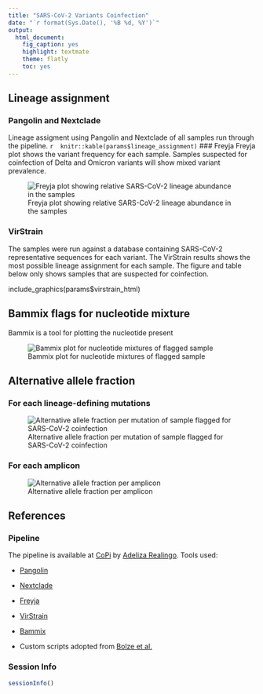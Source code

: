 ```yaml
---
title: "SARS-CoV-2 Variants Coinfection"
date: "`r format(Sys.Date(), '%B %d, %Y')`"
output: 
  html_document: 
    fig_caption: yes
    highlight: textmate
    theme: flatly
    toc: yes
---
```

## Lineage assignment
### Pangolin and Nextclade
 Lineage assigment using Pangolin and Nextclade of all samples run through the pipeline. 
 ```r
 knitr::kable(params$lineage_assignment)
 ```
### Freyja
 Freyja plot shows the variant frequency for each sample. Samples suspected for coinfection of Delta and Omicron variants will show mixed variant prevalence.

 ![Freyja plot showing relative SARS-CoV-2 lineage abundance in the samples](`r params$freyja_plot`)

### VirStrain
 The samples were run against a database containing SARS-CoV-2 representative sequences for each variant. The VirStrain results shows the most possible lineage assignment for each sample. The figure and table below only shows samples that are suspected for coinfection.

 include_graphics(params$virstrain_html)

## Bammix flags for nucleotide mixture
 Bammix is a tool for plotting the nucleotide present 

 ![Bammix plot for nucleotide mixtures of flagged sample](`r params$bammix_plot`)

## Alternative allele fraction

### For each lineage-defining mutations
 
 ![Alternative allele fraction per mutation of sample flagged for SARS-CoV-2 coinfection](`r params$aafplot_mut`)

### For each amplicon
 ![Alternative allele fraction per amplicon](`r params$aafplot_amp`)
  
## References {.tabset .tabset-fade}

### Pipeline
The pipeline is available at [CoPi](https://github.com/lanadelrea/CoPi) by [Adeliza Realingo](https://github.com/lanadelrea). Tools used:

- [Pangolin](https://github.com/cov-lineages/pangolin) 

- [Nextclade](https://github.com/nextstrain/nextclade)

- [Freyja](https://github.com/andersen-lab/Freyja)

- [VirStrain](https://github.com/liaoherui/VirStrain)

- [Bammix](https://github.com/chrisruis/bammix)

- Custom scripts adopted from [Bolze et al.](doi: 10.1016/j.medj.2022.10.002) 

### Session Info
```r
sessionInfo()
```


